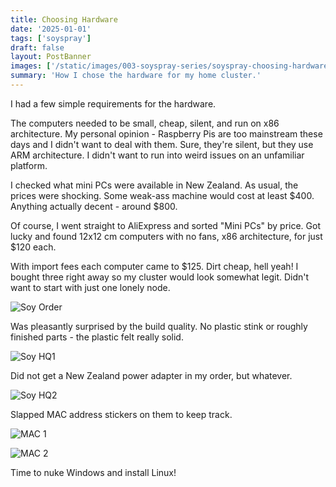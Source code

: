 ```yaml
---
title: Choosing Hardware
date: '2025-01-01'
tags: ['soyspray']
draft: false
layout: PostBanner
images: ['/static/images/003-soyspray-series/soyspray-choosing-hardware-soy-header.jpg']
summary: 'How I chose the hardware for my home cluster.'
---
```


I had a few simple requirements for the hardware.

The computers needed to be small, cheap, silent, and run on x86 architecture. My
personal opinion - Raspberry Pis are too mainstream these days and I didn't want
to deal with them. Sure, they're silent, but they use ARM architecture. I didn't
want to run into weird issues on an unfamiliar platform.

I checked what mini PCs were available in New Zealand. As usual, the prices were
shocking. Some weak-ass machine would cost at least $400. Anything actually
decent - around $800.

Of course, I went straight to AliExpress and sorted "Mini PCs" by price. Got
lucky and found 12x12 cm computers with no fans, x86 architecture, for just $120
each.

With import fees each computer came to $125. Dirt cheap, hell yeah! I bought
three right away so my cluster would look somewhat legit. Didn't want to start
with just one lonely node.

![Soy Order](/static/images/003-soyspray-series/soy-order-cr.png)

Was pleasantly surprised by the build quality. No plastic stink or roughly
finished parts - the plastic felt really solid.

![Soy HQ1](/static/images/003-soyspray-series/soy-hq-1.jpg)

Did not get a New Zealand power adapter in my order, but whatever.

![Soy HQ2](/static/images/003-soyspray-series/soy-hq-2.jpg)

Slapped MAC address stickers on them to keep track.

![MAC 1](/static/images/003-soyspray-series/mac-1.jpg)

![MAC 2](/static/images/003-soyspray-series/mac-2.jpg)

Time to nuke Windows and install Linux!
